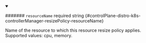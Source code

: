 
<details className="config-field" data-expandable="false" open>
<summary>

####### `resourceName` <span className="config-field-required" data-required="false">required</span> <span className="config-field-type">string</span> <span className="config-field-default"></span> <span className="config-field-enum"></span> {#controlPlane-distro-k8s-controllerManager-resizePolicy-resourceName}

Name of the resource to which this resource resize policy applies.
Supported values: cpu, memory.

</summary>



</details>
